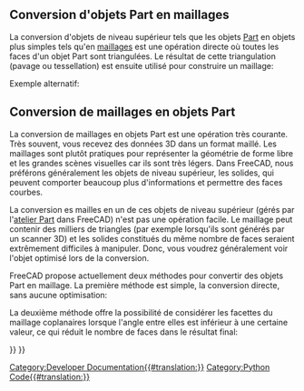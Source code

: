 <languages/>

{{TOCright}}

== Conversion d'objets Part en maillages ==

La conversion d'objets de niveau supérieur tels que les objets [[Part_Workbench/fr|Part]] en objets plus simples tels qu'en [[Mesh_Workbench/fr|maillages]] est une opération directe où toutes les faces d'un objet Part sont triangulées. Le résultat de cette triangulation (pavage ou tessellation) est ensuite utilisé pour construire un maillage:

{{Code|code=
import Mesh

obj = FreeCADGui.Selection.getSelection()[0] # a Part object must be preselected
shp = obj.Shape
faces = []

triangles = shp.tessellate(1) # the number represents the precision of the tessellation
for tri in triangles[1]:
    face = []
    for i in tri:
        face.append(triangles[0][i])
    faces.append(face)

m = Mesh.Mesh(faces)
Mesh.show(m)
}}

Exemple alternatif:

{{Code|code=
import Mesh
import MeshPart

obj = FreeCADGui.Selection.getSelection()[0] # a Part object must be preselected
shp = obj.Shape

mesh = FreeCAD.ActiveDocument.addObject("Mesh::Feature", "Mesh")
mesh.Mesh = MeshPart.meshFromShape(
        Shape=shp,
        LinearDeflection=0.01,
        AngularDeflection=0.025,
        Relative=False)
}}

== Conversion de maillages en objets Part ==

La conversion de maillages en objets Part est une opération très courante. Très souvent, vous recevez des données 3D dans un format maillé. Les maillages sont plutôt pratiques pour représenter la géométrie de forme libre et les grandes scènes visuelles car ils sont très légers. Dans FreeCAD, nous préférons généralement les objets de niveau supérieur, les solides, qui peuvent comporter beaucoup plus d'informations et permettre des faces courbes.

La conversion es mailles en un de ces objets de niveau supérieur (gérés par l'[[Part_Workbench/fr|atelier Part]] dans FreeCAD) n'est pas une opération facile. Le maillage peut contenir des milliers de triangles (par exemple lorsqu'ils sont générés par un scanner 3D) et les solides constitués du même nombre de faces seraient extrêmement difficiles à manipuler. Donc, vous voudrez généralement voir l'objet optimisé lors de la conversion.

FreeCAD propose actuellement deux méthodes pour convertir des objets Part en maillage. La première méthode est simple, la conversion directe, sans aucune optimisation:

{{Code|code=
import Mesh
import Part

mesh = Mesh.createTorus()
shape = Part.Shape()
shape.makeShapeFromMesh(mesh.Topology, 0.05) # the second arg is the tolerance for sewing
solid = Part.makeSolid(shape)
Part.show(solid)
}}

La deuxième méthode offre la possibilité de considérer les facettes du maillage coplanaires lorsque l'angle entre elles est inférieur à une certaine valeur, ce qui réduit le nombre de faces dans le résultat final:

{{Code|code=
import Mesh
import Part
import MeshPart

obj = FreeCADGui.Selection.getSelection()[0] # a Mesh object must be preselected
mesh = obj.Mesh
segments = mesh.getPlanarSegments(0.00001) # use rather strict tolerance here
faces = []

for i in segments:
    if len(i) > 0:
        # a segment can have inner holes
        wires = MeshPart.wireFromSegment(mesh, i)
        # we assume that the exterior boundary is that one with the biggest bounding box
        if len(wires) > 0:
            ext = None
            max_length=0
            for i in wires:
                if i.BoundBox.DiagonalLength > max_length:
                    max_length = i.BoundBox.DiagonalLength
                    ext = i

            wires.remove(ext)
            # all interior wires mark a hole and must reverse their orientation, otherwise Part.Face fails
            for i in wires:
                i.reverse()

            # make sure that the exterior wires comes as first in the list
            wires.insert(0, ext)
            faces.append(Part.Face(wires))

solid = Part.Solid(Part.Shell(faces))
Part.show(solid)
}}


{{Powerdocnavi{{#translation:}}}}
[[Category:Developer Documentation{{#translation:}}]]
[[Category:Python Code{{#translation:}}]]
{{Mesh Tools navi{{#translation:}}}}